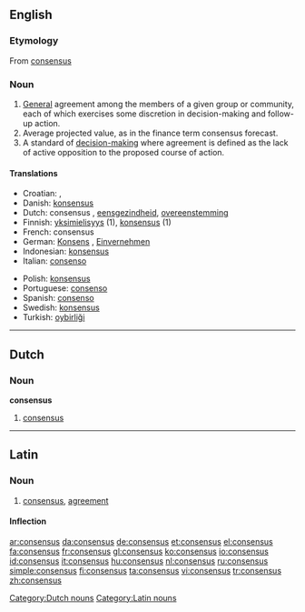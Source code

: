 {{wikipedia}}
==English==

===Etymology===
From {{etyl|la}} [[consensus]]

===Noun===
{{en-noun|es}}

# [[general#Adjective|General]] agreement among the members of a given group or community, each of which exercises some discretion in decision-making and follow-up action.
# Average projected value, as in the finance term consensus forecast.
# A standard of [[w:Decision making#Decision making in social setting|decision-making]] where agreement is defined as the lack of active opposition to the proposed course of action.

====Translations====
{{top}}
* Croatian: {{t|hr|konsenzus|alt=konsènzus|m}}, {{t|hr|sporazum|alt=spȍrazūm|m}}
* Danish: [[konsensus]]
* Dutch: consensus {{m}}, [[eensgezindheid]], [[overeenstemming]]
* Finnish: [[yksimielisyys]] (1), [[konsensus]] (1)
* French: consensus {{m}}
* German: [[Konsens]] {{m}}, [[Einvernehmen]] {{n}}
* Indonesian: [[konsensus]]
* Italian: [[consenso]] {{m}}
{{mid}}
* Polish: [[konsensus]] {{m}}
* Portuguese: [[consenso]] {{m}}
* Spanish: [[consenso]] {{m}}
* Swedish: [[konsensus]]
* Turkish: [[oybirliği]]
{{bottom}}

----

==Dutch==

===Noun===
'''consensus''' {{m}}

# [[consensus]]

[[Category:Dutch nouns]]

----

==Latin==

===Noun===
{{la-noun|cōnsēnsus|consensus|cōnsēnsūs|m|fourth}}

# [[consensus]], [[agreement]]

====Inflection====
{{la-decl-4th|cōnsēns}}

[[Category:Latin nouns]]

[[ar:consensus]]
[[da:consensus]]
[[de:consensus]]
[[et:consensus]]
[[el:consensus]]
[[fa:consensus]]
[[fr:consensus]]
[[gl:consensus]]
[[ko:consensus]]
[[io:consensus]]
[[id:consensus]]
[[it:consensus]]
[[hu:consensus]]
[[nl:consensus]]
[[ru:consensus]]
[[simple:consensus]]
[[fi:consensus]]
[[ta:consensus]]
[[vi:consensus]]
[[tr:consensus]]
[[zh:consensus]]